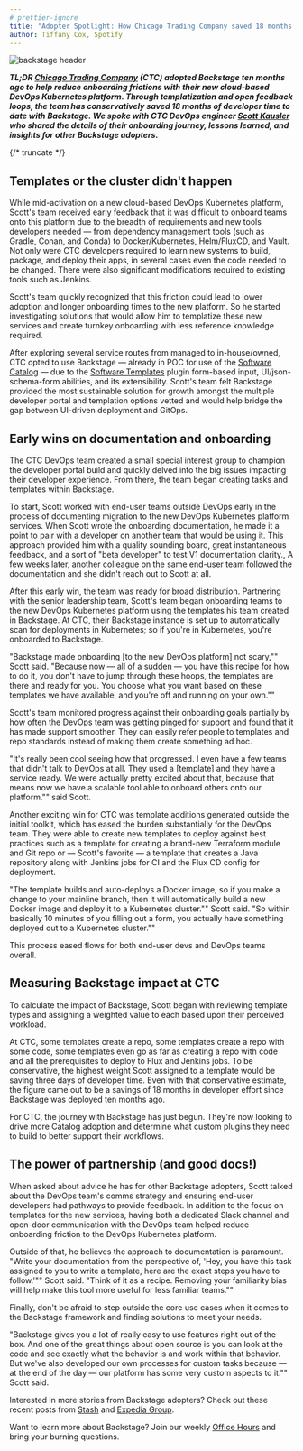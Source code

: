 ```yaml
---
# prettier-ignore
title: "Adopter Spotlight: How Chicago Trading Company saved 18 months of developer effort with Backstage"
author: Tiffany Cox, Spotify
---
```


![backstage header](assets/2023-09-29/header.png)

**_TL;DR [Chicago Trading Company](https://www.chicagotrading.com/) (CTC) adopted Backstage ten months ago to help reduce onboarding frictions with their new cloud-based DevOps Kubernetes platform. Through templatization and open feedback loops, the team has conservatively saved 18 months of developer time to date with Backstage. We spoke with CTC DevOps engineer [Scott Kausler](https://github.com/scott-kausler) who shared the details of their onboarding journey, lessons learned, and insights for other Backstage adopters._**

{/* truncate */}

## Templates or the cluster didn't happen

While mid-activation on a new cloud-based DevOps Kubernetes platform, Scott's team received early feedback that it was difficult to onboard teams onto this platform due to the breadth of requirements and new tools developers needed — from dependency management tools (such as Gradle, Conan, and Conda) to Docker/Kubernetes, Helm/FluxCD, and Vault. Not only were CTC developers required to learn new systems to build, package, and deploy their apps, in several cases even the code needed to be changed. There were also significant modifications required to existing tools such as Jenkins.

Scott's team quickly recognized that this friction could lead to lower adoption and longer onboarding times to the new platform. So he started investigating solutions that would allow him to templatize these new services and create turnkey onboarding with less reference knowledge required.

After exploring several service routes from managed to in-house/owned, CTC opted to use Backstage — already in POC for use of the [Software Catalog](https://backstage.io/docs/features/software-catalog/) — due to the [Software Templates](https://backstage.io/docs/features/software-templates/) plugin form-based input, UI/json-schema-form abilities, and its extensibility. Scott's team felt Backstage provided the most sustainable solution for growth amongst the multiple developer portal and templation options vetted and would help bridge the gap between UI-driven deployment and GitOps.

## Early wins on documentation and onboarding

The CTC DevOps team created a small special interest group to champion the developer portal build and quickly delved into the big issues impacting their developer experience. From there, the team began creating tasks and templates within Backstage.

To start, Scott worked with end-user teams outside DevOps early in the process of documenting migration to the new DevOps Kubernetes platform services. When Scott wrote the onboarding documentation, he made it a point to pair with a developer on another team that would be using it. This approach provided him with a quality sounding board, great instantaneous feedback, and a sort of "beta developer" to test V1 documentation clarity., A few weeks later, another colleague on the same end-user team followed the documentation and she didn't reach out to Scott at all.

After this early win, the team was ready for broad distribution. Partnering with the senior leadership team, Scott's team began onboarding teams to the new DevOps Kubernetes platform using the templates his team created in Backstage. At CTC, their Backstage instance is set up to automatically scan for deployments in Kubernetes; so if you're in Kubernetes, you're onboarded to Backstage.

"Backstage made onboarding [to the new DevOps platform] not scary,"" Scott said. "Because now — all of a sudden — you have this recipe for how to do it, you don't have to jump through these hoops, the templates are there and ready for you. You choose what you want based on these templates we have available, and you're off and running on your own.""

Scott's team monitored progress against their onboarding goals partially by how often the DevOps team was getting pinged for support and found that it has made support smoother. They can easily refer people to templates and repo standards instead of making them create something ad hoc.

"It's really been cool seeing how that progressed. I even have a few teams that didn't talk to DevOps at all. They used a [template] and they have a service ready. We were actually pretty excited about that, because that means now we have a scalable tool able to onboard others onto our platform."" said Scott.

Another exciting win for CTC was template additions generated outside the initial toolkit, which has eased the burden substantially for the DevOps team. They were able to create new templates to deploy against best practices such as a template for creating a brand-new Terraform module and Git repo or — Scott's favorite — ​​a template that creates a Java repository along with Jenkins jobs for CI and the Flux CD config for deployment.

"The template builds and auto-deploys a Docker image, so if you make a change to your mainline branch, then it will automatically build a new Docker image and deploy it to a Kubernetes cluster."" Scott said. "So within basically 10 minutes of you filling out a form, you actually have something deployed out to a Kubernetes cluster.""

This process eased flows for both end-user devs and DevOps teams overall.

## Measuring Backstage impact at CTC

To calculate the impact of Backstage, Scott began with reviewing template types and assigning a weighted value to each based upon their perceived workload.

At CTC, some templates create a repo, some templates create a repo with some code, some templates even go as far as creating a repo with code and all the prerequisites to deploy to Flux and Jenkins jobs. To be conservative, the highest weight Scott assigned to a template would be saving three days of developer time. Even with that conservative estimate, the figure came out to be a savings of 18 months in developer effort since Backstage was deployed ten months ago.

For CTC, the journey with Backstage has just begun. They're now looking to drive more Catalog adoption and determine what custom plugins they need to build to better support their workflows.

## The power of partnership (and good docs!)

When asked about advice he has for other Backstage adopters, Scott talked about the DevOps team's comms strategy and ensuring end-user developers had pathways to provide feedback. In addition to the focus on templates for the new services, having both a dedicated Slack channel and open-door communication with the DevOps team helped reduce onboarding friction to the DevOps Kubernetes platform.

Outside of that, he believes the approach to documentation is paramount. "Write your documentation from the perspective of, 'Hey, you have this task assigned to you to write a template, here are the exact steps you have to follow.'"" Scott said. "Think of it as a recipe. Removing your familiarity bias will help make this tool more useful for less familiar teams.""

Finally, don't be afraid to step outside the core use cases when it comes to the Backstage framework and finding solutions to meet your needs.

"Backstage gives you a lot of really easy to use features right out of the box. And one of the great things about open source is you can look at the code and see exactly what the behavior is and work within that behavior. But we've also developed our own processes for custom tasks because — at the end of the day — our platform has some very custom aspects to it."" Scott said.

Interested in more stories from Backstage adopters? Check out these recent posts from [Stash](https://backstage.io/blog/2023/07/08/stash-adopter-post) and [Expedia Group](https://backstage.io/blog/2023/08/17/expedia-proof-of-value-metrics-2).

Want to learn more about Backstage? Join our weekly [Office Hours](https://info.backstage.spotify.com/office-hours) and bring your burning questions.
